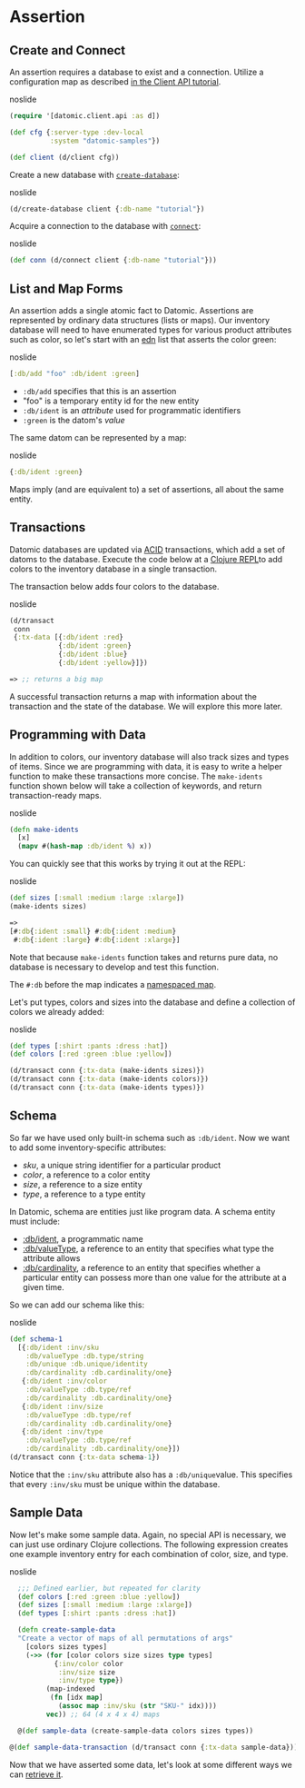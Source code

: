 Assertion
=========

Create and Connect
------------------

An assertion requires a database to exist and a connection. Utilize a configuration map as described [in the Client API tutorial](client-api.html).

noslide

```clojure
(require '[datomic.client.api :as d])

(def cfg {:server-type :dev-local
          :system "datomic-samples"})

(def client (d/client cfg))
```



Create a new database with [`create-database`](https://docs.datomic.com/client-api/datomic.client.api.html#var-create-database):

noslide

```clojure
(d/create-database client {:db-name "tutorial"})
```



Acquire a connection to the database with [`connect`](https://docs.datomic.com/client-api/datomic.client.api.html#var-connect):

noslide

```clojure
(def conn (d/connect client {:db-name "tutorial"}))
```







List and Map Forms
------------------

An assertion adds a single atomic fact to Datomic. Assertions are represented by ordinary data structures (lists or maps). Our inventory database will need to have enumerated types for various product attributes such as color, so let's start with an [edn](https://github.com/edn-format/edn) list that asserts the color green:

noslide

```clojure
[:db/add "foo" :db/ident :green]
```



- `:db/add` specifies that this is an assertion
- "foo" is a temporary entity id for the new entity
- `:db/ident` is an *attribute* used for programmatic identifiers
- `:green` is the datom's *value*

The same datom can be represented by a map:

noslide

```clojure
{:db/ident :green}
```



Maps imply (and are equivalent to) a set of assertions, all about the same entity.





Transactions
------------

Datomic databases are updated via [ACID](../transactions/acid.html) transactions, which add a set of datoms to the database. Execute the code below at a [Clojure REPL](../getting-started/connecting.html)to add colors to the inventory database in a single transaction.

The transaction below adds four colors to the database.

noslide

```clojure
(d/transact
 conn 
 {:tx-data [{:db/ident :red}
            {:db/ident :green}
            {:db/ident :blue}
            {:db/ident :yellow}]})
```



```clojure
=> ;; returns a big map
```



A successful transaction returns a map with information about the transaction and the state of the database. We will explore this more later.





Programming with Data
---------------------

In addition to colors, our inventory database will also track sizes and types of items. Since we are programming with data, it is easy to write a helper function to make these transactions more concise. The `make-idents` function shown below will take a collection of keywords, and return transaction-ready maps.

noslide

```clojure
(defn make-idents
  [x]
  (mapv #(hash-map :db/ident %) x))
```



You can quickly see that this works by trying it out at the REPL:

noslide

```clojure
(def sizes [:small :medium :large :xlarge])
(make-idents sizes)
```



```clojure
=>
[#:db{:ident :small} #:db{:ident :medium} 
 #:db{:ident :large} #:db{:ident :xlarge}]
```



Note that because `make-idents` function takes and returns pure data, no database is necessary to develop and test this function.

The `#:db` before the map indicates a [namespaced map](https://clojure.org/guides/weird_characters#_and_namespace_map_syntax).

Let's put types, colors and sizes into the database and define a collection of colors we already added:

noslide

```clojure
(def types [:shirt :pants :dress :hat])
(def colors [:red :green :blue :yellow])

(d/transact conn {:tx-data (make-idents sizes)})
(d/transact conn {:tx-data (make-idents colors)})
(d/transact conn {:tx-data (make-idents types)})
```







Schema
------

So far we have used only built-in schema such as `:db/ident`. Now we want to add some inventory-specific attributes:

- *sku*, a unique string identifier for a particular product
- *color*, a reference to a color entity
- *size*, a reference to a size entity
- *type*, a reference to a type entity

In Datomic, schema are entities just like program data. A schema entity must include:

- [:db/ident](../schema/schema-reference.html#db-ident), a programmatic name
- [:db/valueType](../schema/schema-reference.html#db-valuetype), a reference to an entity that specifies what type the attribute allows
- [:db/cardinality](../schema/schema-reference.html#db-cardinality), a reference to an entity that specifies whether a particular entity can possess more than one value for the attribute at a given time.

So we can add our schema like this:

noslide

```clojure
(def schema-1
  [{:db/ident :inv/sku
    :db/valueType :db.type/string
    :db/unique :db.unique/identity
    :db/cardinality :db.cardinality/one}
   {:db/ident :inv/color
    :db/valueType :db.type/ref
    :db/cardinality :db.cardinality/one}
   {:db/ident :inv/size
    :db/valueType :db.type/ref
    :db/cardinality :db.cardinality/one}
   {:db/ident :inv/type
    :db/valueType :db.type/ref
    :db/cardinality :db.cardinality/one}])
(d/transact conn {:tx-data schema-1})
```



Notice that the `:inv/sku` attribute also has a `:db/unique`value. This specifies that every `:inv/sku` must be unique within the database.





Sample Data
-----------

Now let's make some sample data. Again, no special API is necessary, we can just use ordinary Clojure collections. The following expression creates one example inventory entry for each combination of color, size, and type.

noslide

```clojure
  ;;; Defined earlier, but repeated for clarity
  (def colors [:red :green :blue :yellow])
  (def sizes [:small :medium :large :xlarge])
  (def types [:shirt :pants :dress :hat])

  (defn create-sample-data
  "Create a vector of maps of all permutations of args"
    [colors sizes types]
    (->> (for [color colors size sizes type types]
           {:inv/color color
            :inv/size size
            :inv/type type})
         (map-indexed
          (fn [idx map]
            (assoc map :inv/sku (str "SKU-" idx))))
         vec)) ;; 64 (4 x 4 x 4) maps

  @(def sample-data (create-sample-data colors sizes types))

@(def sample-data-transaction (d/transact conn {:tx-data sample-data}))
```



Now that we have asserted some data, let's look at some different ways we can [retrieve it](read.html).